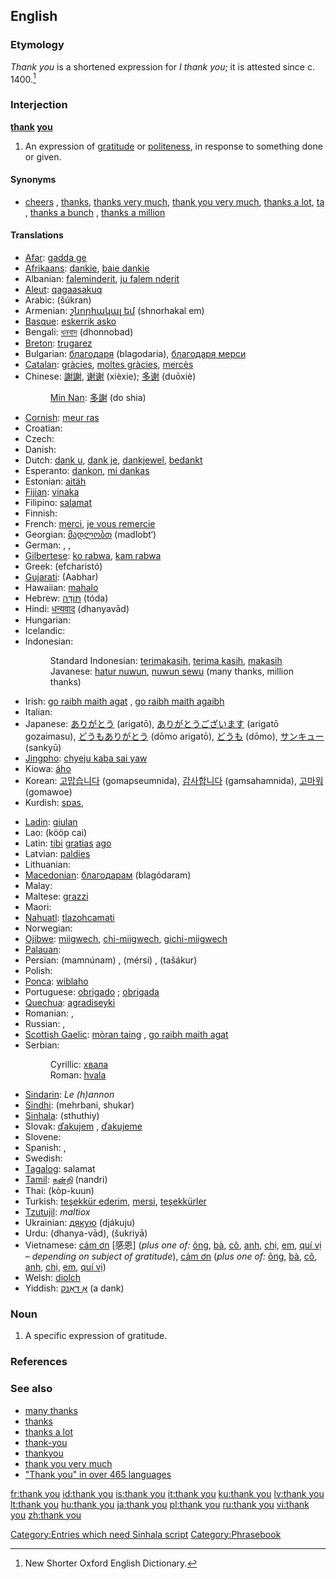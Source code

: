 {{also|thankyou|thank-you}}
==English==

===Etymology===
''Thank you'' is a shortened expression for ''I thank you''; it is attested since c. 1400.<ref>New Shorter Oxford English Dictionary.</ref>

===Interjection===
'''[[thank]] [[you]]'''

# An expression of [[gratitude]] or [[politeness]], in response to something done or given.

====Synonyms====
* [[cheers]] {{i|informal}}, [[thanks]], [[thanks very much]], [[thank you very much]], [[thanks a lot]], [[ta]] {{i|UK|Australia}}, [[thanks a bunch]] {{i|slang}}, [[thanks a million]] {{i|informal}}

====Translations====
{{trans-top|an expression of gratitude}}
* [[Afar]]: [[gadda ge]]
* [[Afrikaans]]: [[dankie]], [[baie dankie]]
* Albanian: [[faleminderit]], [[ju falem nderit]]
* [[Aleut]]: [[qagaasakuq]]
* Arabic: {{Arab|[[شكرا|شكرًا]]}} (šúkran)
* Armenian: [[շնորհակալ եմ]] (shnorhakal em)
* [[Basque]]: [[eskerrik asko]]
* Bengali: [[ধনবাদ]] (dhonnobad)
* [[Breton]]: [[trugarez]]
* Bulgarian: [[благодаря]] (blagodaria), [[благодаря мерси]]
* [[Catalan]]: [[gràcies]], [[moltes gràcies]], [[mercès]]
* Chinese: [[謝謝]], [[谢谢]] (xièxie); [[多谢]] (duōxiè)
*: [[Min Nan]]: [[多謝]] (do shia)
* [[Cornish]]: [[meur ras]]
* Croatian: {{t+|hr|hvala}}
* Czech: {{t-|cs|děkuji}}
* Danish: {{t+|da|tak}}
* Dutch: [[dank u]], [[dank je]], [[dankjewel]], [[bedankt]]
* Esperanto: [[dankon]], [[mi dankas]]
* Estonian: [[aitäh]]
* [[Fijian]]: [[vinaka]]
* Filipino: [[salamat]]
* Finnish: {{t+|fi|kiitos}}
* French: [[merci]], [[je vous remercie]]
* Georgian: [[მადლობთ]] (madlobt‘)
* German: {{t+|de|danke}}, {{t-|de|danke schön}}, {{t-|de|vielen Dank}}
* [[Gilbertese]]: [[ko rabwa]], [[kam rabwa]] {{i|to several people}}
* Greek: {{t+|el|ευχαριστώ|sc=Grek}} (efcharistó)
* [[Gujarati]]: (Aabhar)
* Hawaiian: [[mahalo]]
* Hebrew: [[תודה|תּוֹדָה]] (tóda)
* Hindi: [[धन्यवाद]] (dhanyavād)
* Hungarian: {{t+|hu|köszönöm}}
* Icelandic: {{t+|is|takk}}
* Indonesian:
*: Standard Indonesian: [[terimakasih]], [[terima kasih]], [[terima kasih|makasih]] {{i|informal}}
*: Javanese: [[hatur nuwun]], [[nuwun sewu]] (many thanks, million thanks)
* Irish: [[go raibh maith agat]] {{i|to one person}}, [[go raibh maith agaibh]] {{i|to more than one person}}
* Italian: {{t+|it|grazie}}
* Japanese: [[ありがとう]] (arigatō), [[ありがとうございます]] (arigatō gozaimasu), [[どうもありがとう]] (dōmo arigatō), [[どうも]] (dōmo), [[サンキュー]] (sankyū)
* [[Jingpho]]: [[chyeju kaba sai yaw]]
* Kiowa: [[áho]]
* Korean: [[고맙습니다]] (gomapseumnida), [[감사합니다]] (gamsahamnida), [[고마워]] (gomawoe)
* Kurdish: [[spas]], {{KUchar|[[سوپاس]]}}
{{trans-mid}}
* [[Ladin]]: [[giulan]]
* Lao: {{Laoo|[[ຂອບໃຈ]]}} (kööp cai)
* Latin: [[tibi]] [[gratia]]s [[ago]]
* Latvian: [[paldies]]
* Lithuanian: {{t+|lt|ačiū|xs=Lithuanian}}
* [[Macedonian]]: [[благодарам]] (blagódaram)
* Malay: {{t-|ms|terima kasih|xs=Malay}}
* Maltese: [[grazzi]]
* Maori: {{t-|mi|kia ora|xs=Maori}}
* [[Nahuatl]]: [[tlazohcamati]]
* Norwegian: {{t+|no|takk}}
* [[Ojibwe]]: [[miigwech]], [[chi-miigwech]], [[gichi-miigwech]]
* [[Palauan]]: {{tø|pau|sulang|xs=Palauan}}
* Persian: {{fa-Arab|[[ممنونم]]}} (mamnúnam) {{i|Iran|formal}}, {{fa-Arab|[[مرسی]]}} (mérsi) {{i|informal}}, {{fa-Arab|[[تشکر]]}} (tašákur) {{i|Afghanistan}}
* Polish: {{t+|pl|dziękuję}}
* [[Ponca]]: [[wiblaho]]
* Portuguese: [[obrigado]] {{i|said by male}}; [[obrigada]] {{i|said by female}}
* [[Quechua]]: [[agradiseyki]]
* Romanian: {{t-|ro|mulţumesc}}, {{t+|ro|mersi}}
* Russian: {{t+|ru|спасибо|tr=spasíbo|sc=Cyrl}}, {{t|ru|благодарю|tr=blagodarjú|sc=Cyrl}}
* [[Scottish Gaelic]]: [[mòran taing]] {{i|dominant form}}, [[go raibh maith agat]] {{i|[[w:Islay|Islay]] dialect}}
* Serbian:
*: Cyrillic: [[хвала]]
*: Roman: [[hvala]]
* [[Sindarin]]: ''Le (h)annon''
* [[Sindhi]]: (mehrbani, shukar)
* [[Sinhala]]: (sthuthiy)
* Slovak: [[ďakujem]] {{i|I thank you}}, [[ďakujeme]] {{i|we thank you}}
* Slovene: {{t+|sl|hvala}}
* Spanish: {{t+|es|gracias}}, {{t-|es|muchas gracias}}
* Swedish: {{t+|sv|tack}}
* [[Tagalog]]: salamat
* [[Tamil]]: [[நன்றி]] (nandri)
* Thai: {{Thai|[[ขอบคุณ]]}} (kòp-kuun)
* Turkish: [[teşekkür ederim]], [[mersi]], [[teşekkürler]]
* [[Tzutujil]]: ''maltiox''
* Ukrainian: [[дякую]] (djákuju)
* Urdu: {{ur-Arab|[[دھنیہ واد]]}} (dhanya-vād), {{ur-Arab|[[شکریہ]]}} (šukriyā) {{m}}
* Vietnamese: [[cám ơn]] [感恩] (''plus one of:'' [[ông]], [[bà#Vietnamese|bà]], [[cô#Vietnamese|cô]], [[anh#Vietnamese|anh]], [[chị]], [[em#Vietnamese|em]], [[quí vị]] &ndash; ''depending on subject of gratitude''), [[cảm ơn]] (''plus one of:'' [[ông]], [[bà]], [[cô]], [[anh]], [[chị]], [[em]], [[quí vị]])
* Welsh: [[diolch]]
* Yiddish: [[אַ דאַנק]] (a dank)
{{trans-bottom}}

===Noun===
{{en-noun|sg=[[thank]] [[you]]}}

# A specific expression of gratitude.

===References===
<references />

===See also===
* [[many thanks]]
* [[thanks]]
* [[thanks a lot]]
* [[thank-you]]<!-- when used asa descriptive adjective, as in ''a thank-you note''-->
* [[thankyou]]<!--(''nonstandard'')-->
* [[thank you very much]]
* [http://www.elite.net/~runner/jennifers/thankyou.htm "Thank you" in over 465 languages]

[[Category:Entries which need Sinhala script]]
[[Category:Phrasebook]]

[[fr:thank you]]
[[id:thank you]]
[[is:thank you]]
[[it:thank you]]
[[ku:thank you]]
[[lv:thank you]]
[[lt:thank you]]
[[hu:thank you]]
[[ja:thank you]]
[[pl:thank you]]
[[ru:thank you]]
[[vi:thank you]]
[[zh:thank you]]